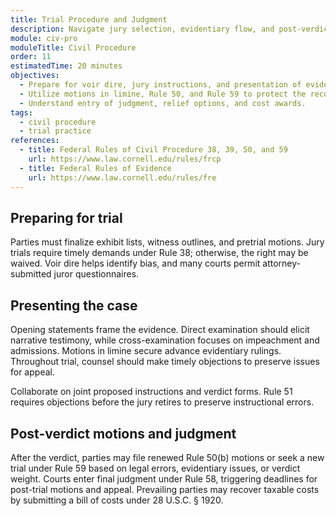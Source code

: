 ```yaml
---
title: Trial Procedure and Judgment
description: Navigate jury selection, evidentiary flow, and post-verdict motions to secure and protect judgments.
module: civ-pro
moduleTitle: Civil Procedure
order: 11
estimatedTime: 20 minutes
objectives:
  - Prepare for voir dire, jury instructions, and presentation of evidence.
  - Utilize motions in limine, Rule 50, and Rule 59 to protect the record.
  - Understand entry of judgment, relief options, and cost awards.
tags:
  - civil procedure
  - trial practice
references:
  - title: Federal Rules of Civil Procedure 38, 39, 50, and 59
    url: https://www.law.cornell.edu/rules/frcp
  - title: Federal Rules of Evidence
    url: https://www.law.cornell.edu/rules/fre
---
```

## Preparing for trial

Parties must finalize exhibit lists, witness outlines, and pretrial motions. Jury trials require timely demands under Rule 38; otherwise, the right may be waived. Voir dire helps identify bias, and many courts permit attorney-submitted juror questionnaires.

## Presenting the case

Opening statements frame the evidence. Direct examination should elicit narrative testimony, while cross-examination focuses on impeachment and admissions. Motions in limine secure advance evidentiary rulings. Throughout trial, counsel should make timely objections to preserve issues for appeal.

<Callout kind="info" title="Jury instructions">
  Collaborate on joint proposed instructions and verdict forms. Rule 51 requires objections before the jury retires to preserve instructional errors.
</Callout>

## Post-verdict motions and judgment

After the verdict, parties may file renewed Rule 50(b) motions or seek a new trial under Rule 59 based on legal errors, evidentiary issues, or verdict weight. Courts enter final judgment under Rule 58, triggering deadlines for post-trial motions and appeal. Prevailing parties may recover taxable costs by submitting a bill of costs under 28 U.S.C. § 1920.
